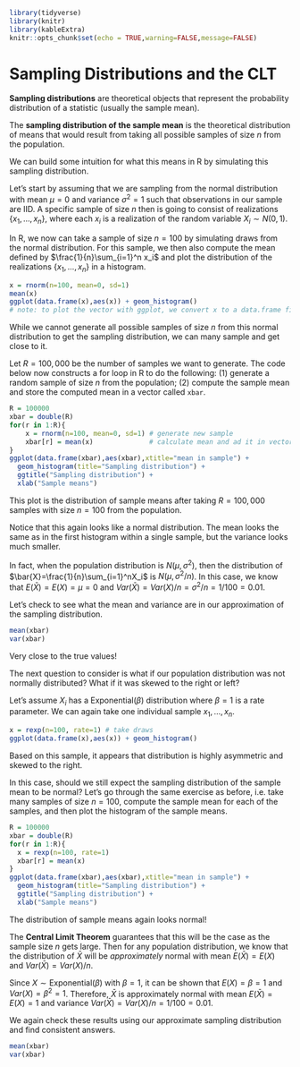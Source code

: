 ```r
library(tidyverse)
library(knitr)
library(kableExtra)
knitr::opts_chunk$set(echo = TRUE,warning=FALSE,message=FALSE)
```


# Sampling Distributions and the CLT

**Sampling distributions** are theoretical objects that represent the probability distribution of a statistic (usually the sample mean). 

The **sampling distribution of the sample mean** is the theoretical distribution of means that would result from taking all possible samples of size $n$ from the population.

We can build some intuition for what this means in R by simulating this sampling distribution. 

Let's start by assuming that we are sampling from the normal distribution with mean $\mu=0$ and variance $\sigma^2=1$ such that observations in our sample are IID. A specific sample of size $n$ then is going to consist of realizations $\{x_1,\dots,x_n\}$, where each $x_i$ is a realization of the random variable $X_i \sim N(0,1)$.

In R, we now can take a sample of size $n=100$ by simulating draws from the normal distribution. For this sample, we then also compute the mean defined by $\frac{1}{n}\sum_{i=1}^n x_i$ and plot the distribution of the realizations $\{x_1,\dots,x_n\}$ in a histogram. 


```r
x = rnorm(n=100, mean=0, sd=1)
mean(x)
ggplot(data.frame(x),aes(x)) + geom_histogram() 
# note: to plot the vector with ggplot, we convert x to a data.frame first
```

While we cannot generate all possible samples of size $n$ from this normal distribution to get the sampling distribution, we can many sample and get close to it. 

Let $R=100,000$ be the number of samples we want to generate. The code below now constructs a for loop in R to do the following: (1) generate a random sample of size $n$ from the population; (2) compute the sample mean and store the computed mean in a vector called `xbar`.


```r
R = 100000
xbar = double(R)
for(r in 1:R){
    x = rnorm(n=100, mean=0, sd=1) # generate new sample 
    xbar[r] = mean(x)              # calculate mean and ad it in vector xbar  
}
ggplot(data.frame(xbar),aes(xbar),xtitle="mean in sample") + 
  geom_histogram(title="Sampling distribution") +
  ggtitle("Sampling distribution") +
  xlab("Sample means")
```


This plot is the distribution of sample means after taking $R=100,000$ samples with size $n=100$ from the population.

Notice that this again looks like a normal distribution. The mean looks the same as in the first histogram within a single sample, but the variance looks much smaller. 

In fact, when the population distribution is $N(\mu,\sigma^2)$, then the distribution of $\bar{X}=\frac{1}{n}\sum_{i=1}^nX_i$ is $N(\mu,\sigma^2/n)$. In this case, we know that $E(\bar{X})=E(X)=\mu=0$ and $Var(\bar{X})=Var(X)/n=\sigma^2/n=1/100=0.01$. 

Let's check to see what the mean and variance are in our approximation of the sampling distribution.


```r
mean(xbar)
var(xbar)
```


Very close to the true values!

The next question to consider is what if our population distribution was not normally distributed? What if it was skewed to the right or left?

Let's assume $X_i$ has a Exponential$(\beta)$ distribution where $\beta=1$ is a rate parameter. We can again take one individual sample ${x_1,\dots,x_n}$. 


```r
x = rexp(n=100, rate=1) # take draws
ggplot(data.frame(x),aes(x)) + geom_histogram() 
```

Based on this sample, it appears that distribution is highly asymmetric and skewed to the right.

In this case, should we still expect the sampling distribution of the sample mean to be normal? Let's go through the same exercise as before, i.e. take many samples of size $n=100$, compute the sample mean for each of the samples, and then plot the histogram of the sample means. 


```r
R = 100000
xbar = double(R)
for(r in 1:R){
  x = rexp(n=100, rate=1)
  xbar[r] = mean(x)
}
ggplot(data.frame(xbar),aes(xbar),xtitle="mean in sample") + 
  geom_histogram(title="Sampling distribution") +
  ggtitle("Sampling distribution") +
  xlab("Sample means")
```

The distribution of sample means again looks normal!

The **Central Limit Theorem** guarantees that this will be the case as the sample size $n$ gets large. Then for any population distribution, we know that the distribution of $\bar{X}$ will be *approximately* normal with mean $E(\bar{X})=E(X)$ and $Var(\bar{X})=Var(X)/n$.

Since $X\sim\text{Exponential}(\beta)$ with $\beta=1$, it can be shown that $E(X)=\beta=1$ and $Var(X)=\beta^2=1$. Therefore, $\bar{X}$ is approximately normal with mean $E(\bar{X})=E(X)=1$ and variance $Var(\bar{X})=Var(X)/n=1/100=0.01$.

We again check these results using our approximate sampling distribution and find consistent answers.


```r
mean(xbar)
var(xbar)
```

